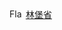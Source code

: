 [[File:Flag of Limburg (Belgium).svg|22x15px|border]] [[林堡省 (比利时)|林堡省]]<noinclude>
[[Category:比利时行政区划模板|{{PAGENAME}}]]
</noinclude>
